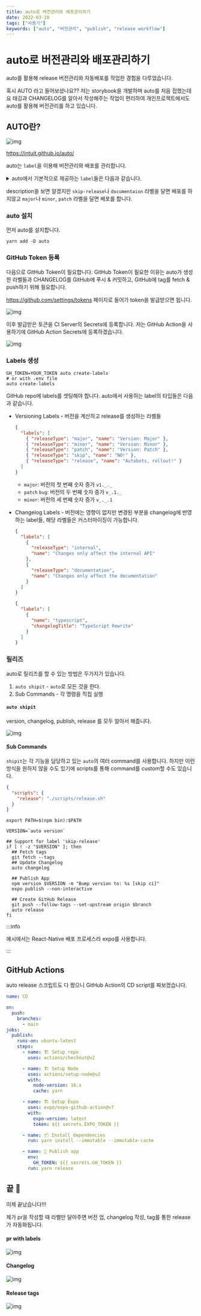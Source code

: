 ```yaml
---
title: auto로 버전관리와 배포관리하기
date: 2022-03-10
tags: ["사용기"]
keywords: ["auto", "버전관리", "publish", "release workflow"]
---
```


# auto로 버전관리와 배포관리하기

auto를 활용해 release 버전관리와 자동배포를 작업한 경험을 다루었습니다.

혹시 AUTO 라고 들어보셨나요?? 저는 storybook을 개발하며 auto를 처음 접했는데요 태깅과 CHANGELOG를 알아서 작성해주는 작업이 편리하여 개인프로젝트에서도 auto를 활용해 버전관리를 하고 있습니다.

## AUTO란?

![img](./image/auto.png)

https://intuit.github.io/auto/

auto는 `label`을 이용해 버전관리와 배포를 관리합니다.

<details>
  <summary>auto에서 기본적으로 제공하는 <code>label</code>들은 다음과 같습니다.</summary>

```jsx
[
  {
    name: "major",
    changelogTitle: "💥 Breaking Change",
    description: "Increment the major version when merged",
    releaseType: "major",
    color: "#C5000B",
  },
  {
    name: "minor",
    changelogTitle: "🚀 Enhancement",
    description: "Increment the minor version when merged",
    releaseType: "minor",
    color: "#F1A60E",
  },
  {
    name: "patch",
    changelogTitle: "🐛 Bug Fix",
    description: "Increment the patch version when merged",
    releaseType: "patch",
    color: "#870048",
  },
  {
    name: "skip-release",
    description: "Preserve the current version when merged",
    releaseType: "skip",
    color: "#bf5416",
  },
  {
    name: "release",
    description: "Create a release when this pr is merged",
    releaseType: "release",
    color: "#007f70",
  },
  {
    name: "internal",
    changelogTitle: "🏠 Internal",
    description: "Changes only affect the internal API",
    releaseType: "none",
    color: "#696969",
  },
  {
    name: "documentation",
    changelogTitle: "📝 Documentation",
    description: "Changes only affect the documentation",
    releaseType: "none",
    color: "#cfd3d7",
  },
  {
    name: "tests",
    changelogTitle: "🧪 Tests",
    description: "Add or improve existing tests",
    releaseType: "none",
    color: "#ffd3cc",
  },
  {
    name: "dependencies",
    changelogTitle: "🔩 Dependency Updates",
    description: "Update one or more dependencies version",
    releaseType: "none",
    color: "#8732bc",
  },
  {
    name: "performance",
    changelogTitle: "🏎 Performance",
    description: "Improve performance of an existing feature",
    releaseType: "patch",
    color: "#f4b2d8",
  },
];
```

</details>

description을 보면 알겠지만 `skip-release`나 `documentaion` 라벨을 달면 배포를 하지않고 `major`나 `minor`, `patch` 라벨을 달면 배포를 합니다.

### auto 설치

먼저 auto를 설치합니다.

```shell
yarn add -D auto
```

### GitHub Token 등록

다음으로 GitHub Token이 필요합니다. GitHub Token이 필요한 이유는 auto가 생성한 라벨들과 CHANGELOG를 GitHub에 푸시 & 커밋하고, GitHub에 tag를 fetch & push하기 위해 필요합니다.

https://github.com/settings/tokens 페이지로 들어가 token을 발급받으면 됩니다.

![img](./image/github-token.png)

이후 발급받은 토큰을 CI Server의 Secrets에 등록합니다. 저는 GitHub Action을 사용하기에 GitHub Action Secrets에 등록하겠습니다.

![img](./image/github-action-secrets.png)

### Labels 생성

```shell
GH_TOKEN=YOUR_TOKEN auto create-labels
# or with .env file
auto create-labels
```

GitHub repo에 labels를 셋팅해야 합니다. auto에서 사용하는 label의 타입들은 다음과 같습니다.

- Versioning Labels - 버전을 계산하고 release를 생성하는 라벨들

  ```json
  {
    "labels": [
      { "releaseType": "major", "name": "Version: Major" },
      { "releaseType": "minor", "name": "Version: Minor" },
      { "releaseType": "patch", "name": "Version: Patch" },
      { "releaseType": "skip", "name": "NO!" },
      { "releaseType": "release", "name": "Autobots, rollout!" }
    ]
  }
  ```

  - `major`: 버전의 첫 번째 숫자 증가 `v1._._`
  - `patch` `bug`: 버전의 두 번째 숫자 증가 `v_.1._`
  - `minor`: 버전의 세 번째 숫자 증가 `v_._.1`

- Changelog Labels - 버전에는 영향이 없지만 변경된 부분을 changelog에 반영하는 label들, 해당 라벨들은 커스터마이징이 가능합니다.
  ```json
  {
    "labels": [
      {
        "releaseType": "internal",
        "name": "Changes only affect the internal API"
      },
      {
        "releaseType": "documentation",
        "name": "Changes only affect the documentation"
      }
    ]
  }
  ```
  ```json title="커스터마이징 라벨 예시 (auto.config.js)"
  {
    "labels": [
      {
        "name": "typescript",
        "changelogTitle": "TypeScript Rewrite"
      }
    ]
  }
  ```

### 릴리즈

auto로 릴리즈를 할 수 있는 방법은 두가지가 있습니다.

1. `auto shipit` - `auto`로 모든 것을 한다.
2. Sub Commands - 각 명령을 직접 실행

#### `auto shipit`

version, changelog, publish, release 를 모두 알아서 해줍니다.

![img](./image/auto-release-pipeline.png)

#### Sub Commands

`shipit`는 각 기능을 담당하고 있는 `auto`의 여러 command를 사용합니다. 하지만 이런 방식을 원하지 않을 수도 있기에
scripts를 통해 command를 custom할 수도 있습니다.

```json
{
  "scripts": {
    "release": "./scripts/release.sh"
  }
}
```

```shell title="release.sh"
export PATH=$(npm bin):$PATH

VERSION=`auto version`

## Support for label 'skip-release'
if [ ! -z "$VERSION" ]; then
  ## Fetch tags
  git fetch --tags
  ## Update Changelog
  auto changelog

  ## Publish App
  npm version $VERSION -m "Bump version to: %s [skip ci]"
  expo publish --non-interactive

  ## Create GitHub Release
  git push --follow-tags --set-upstream origin $branch
  auto release
fi
```

:::info

예시에서는 React-Native 배포 프로세스라 expo를 사용합니다.

:::

## GitHub Actions

auto release 스크립트도 다 짰으니 GitHub Action의 CD script를 짜보겠습니다.

```yml
name: CD

on:
  push:
    branches:
      - main
jobs:
  publish:
    runs-on: ubuntu-latest
    steps:
      - name: 🏗 Setup repo
        uses: actions/checkout@v2

      - name: 🏗 Setup Node
        uses: actions/setup-node@v2
        with:
          node-version: 16.x
          cache: yarn

      - name: 🏗 Setup Expo
        uses: expo/expo-github-action@v7
        with:
          expo-version: latest
          token: ${{ secrets.EXPO_TOKEN }}

      - name: 📦 Install dependencies
        run: yarn install --immutable --immutable-cache

      - name: 🚀 Publish app
        env:
          GH_TOKEN: ${{ secrets.GH_TOKEN }}
        run: yarn release
```

## 끝 🎉

이제 끝났습니다!!!

제가 pr을 작성할 때 라벨만 달아주면 버전 업, changelog 작성, tag를 통한 release가 자동화됩니다.

#### pr with labels

![img](./image/pr.png)

#### Changelog

![img](./image/changelog.png)

#### Release tags

![img](./image/release.png)

